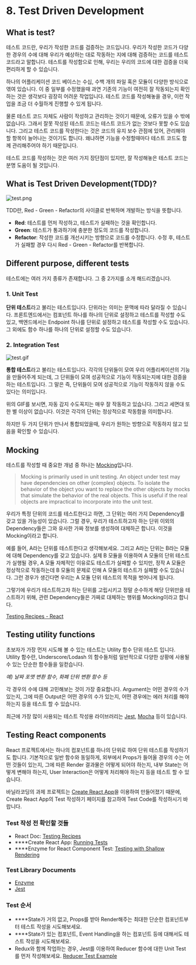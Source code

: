 # 8. Test Driven Development

## **What is test?**

테스트 코드란, 우리가 작성한 코드를 검증하는 코드입니다. 우리가 작성한 코드가 다양한 경우의 수에 대해 우리가 예상하는 대로 작동하는 지에 대해 검증하는 코드를 테스트 코드라고 말합니다. 테스트를 작성함으로 인해, 우리는 우리의 코드에 대한 검증을 더욱 편리하게 할 수 있습니다.

하나의 어플리케이션 코드 베이스는 수십, 수백 개의 파일 혹은 모듈이 다양한 방식으로 엮여 있습니다. 이 중 일부를 수정했을때 과연 기존의 기능이 여전히 잘 작동되는지 확인하는 것은 생각보다 굉장히 어려운 작업입니다. 테스트 코드를 작성해놓을 경우, 이런 작업을 조금 더 수월하게 진행할 수 있게 됩니다.

물론 테스트 코드 자체도 사람이 작성하고 관리하는 것이기 때문에, 오류가 있을 수 밖에 없습니다. 그래서 잘못 작성된 테스트 코드는 테스트 코드가 없는 것보다 못할 수도 있습니다. 그리고 테스트 코드를 작성한다는 것은 코드의 유지 보수 관점에 있어, 관리해야 할 항목이 늘어나는 것이기도 합니다. 왜냐하면 기능을 수정할때마다 테스트 코드도 함께 관리해주어야 하기 때문입니다.

테스트 코드를 작성하는 것은 여러 가지 장단점이 있지만, 잘 작성해놓은 테스트 코드는 분명 도움이 될 것입니다.

## **What is Test Driven Development(TDD)?**

![test.png](./assets/tdd/test.png)

TDD란, Red - Green - Refactor의 사이클로 반복하며 개발하는 방식을 뜻합니다.

- **Red**: 테스트를 먼저 작성하고, 테스트가 실패하는 것을 확인합니다.
- **Green**: 테스트가 통과하기에 충분한 정도의 코드를 작성합니다.
- **Refactor**: 작성한 코드를 개선시키는 방향으로 코드를 수정합니다. 수정 후, 테스트가 실패할 경우 다시 Red - Green - Refactor를 반복합니다.

## **Different purpose, different tests**

테스트에는 여러 가지 종류가 존재합니다. 그 중 2가지를 소개 해드리겠습니다.

### **1. Unit Test**

**단위 테스트**라고 불리는 테스트입니다. 단위라는 의미는 문맥에 따라 달라질 수 있습니다. 프론트엔드에서는 컴포넌트 하나를 하나의 단위로 설정하고 테스트를 작성할 수도 있고, 백엔드에서는 Endpoint 하나를 단위로 설정하고 테스트를 작성할 수도 있습니다. 그 외에도 함수 하나를 하나의 단위로 설정할 수도 있습니다.

### **2. Integration Test**

![test.gif](./assets/tdd/test.gif)

**통합 테스트**라고 불리는 테스트입니다. 각각의 단위들이 모여 우리 어플리케이션의 기능을 만들어주게 되는데, 그 단위들이 모여 성공적으로 기능이 작동되는지에 대한 검증을 하는 테스트입니다. 그 말은 즉, 단위들이 모여 성공적으로 기능이 작동하지 않을 수도 있다는 의미입니다.

위의 GIF를 보시면, 자동 감지 수도꼭지는 매우 잘 작동하고 있습니다. 그리고 세면대 또한 별 이상이 없습니다. 이것은 각각의 단위는 정상적으로 작동함을 의미합니다.

하지만 두 가지 단위가 만나서 통합되었을때, 우리가 원하는 방향으로 작동하지 않고 있음을 확인할 수 있습니다.

## **Mocking**

테스트를 작성할 때 중요한 개념 중 하나는 [Mocking](https://stackoverflow.com/questions/2665812/what-is-mocking)입니다.

> Mocking is primarily used in unit testing. An object under test may have dependencies on other (complex) objects. To isolate the behavior of the object you want to replace the other objects by mocks that simulate the behavior of the real objects. This is useful if the real objects are impractical to incorporate into the unit test.

우리가 특정 단위의 코드를 테스트한다고 하면, 그 단위는 여러 가지 Dependency를 갖고 있을 가능성이 있습니다. 그럴 경우, 우리가 테스트하고자 하는 단위 이외의 Dependency들은 그와 유사한 가짜 정보를 생성하여 대체하곤 합니다. 이것을 Mocking이라고 합니다.

예를 들어, A라는 단위를 테스트한다고 생각해보세요. 그리고 A라는 단위는 B라는 모듈에 대해 Dependency를 갖고 있습니다. 실제 B 모듈을 이용하여 A 모듈의 단위 테스트가 실행될 경우, A 모듈 자체적인 이유로도 테스트가 실패할 수 있지만, 정작 A 모듈은 정상적으로 작동하는데 B 모듈의 문제로 인해 A 모듈의 테스트가 실패할 수도 있습니다. 그런 경우가 생긴다면 우리는 A 모듈 단위 테스트의 목적을 벗어나게 됩니다.

그렇기에 우리가 테스트하고자 하는 단위를 고립시키고 정말 순수하게 해당 단위만을 테스트하기 위해, 관련 Dependency들은 가짜로 대체하는 행위를 Mocking이라고 합니다.

[Testing Recipes - React](https://reactjs.org/docs/testing-recipes.html#mocking-modules)

## **Testing utility functions**

초보자가 가장 먼저 시도해 볼 수 있는 테스트는 Utility 함수 단위 테스트 입니다. Utility 함수란, Underscore/Lodash 의 함수들처럼 일반적으로 다양한 상황에 사용될 수 있는 단순한 함수들을 일컫습니다.

_예) 날짜 포맷 변환 함수, 화폐 단위 변환 함수 등_

각 경우의 수에 대해 고민해보는 것이 가장 중요합니다. Argument는 어떤 경우의 수가 있는지, 그에 따른 Output은 어떤 경우의 수가 있는지, 어떤 경우에는 에러 처리를 해야 하는지 등을 테스트 할 수 있습니다.

최근에 가장 많이 사용되는 테스트 작성용 라이브러리는 [Jest](https://jestjs.io), [Mocha](https://mochajs.org) 등이 있습니다.

## **Testing React components**

React 프로젝트에서는 하나의 컴포넌트를 하나의 단위로 하여 단위 테스트를 작성하기도 합니다. 기본적으로 일반 함수와 동일하게, 외부에서 Props가 들어올 경우의 수는 어떤 것들이 있는지, 그에 따른 Render 결과물은 어떻게 되어야 하는지, 내부 State는 어떻게 변해야 하는지, User Interaction은 어떻게 처리해야 하는지 등을 테스트 할 수 있습니다.

바닐라코딩의 과제 프로젝트는 [Create React App](https://facebook.github.io/create-react-app)을 이용하여 만들어졌기 때문에, Create React App의 Test 작성하기 페이지를 참고하여 Test Code를 작성하시기 바랍니다.

### **Test 작성 전 확인할 것들**

- React Doc: [Testing Recipes](https://reactjs.org/docs/testing-recipes.html)
- \*\*\*\*Create React App: [Running Tests](https://facebook.github.io/create-react-app/docs/running-tests)
- \*\*\*\*Enzyme for React Component Test: [Testing with Shallow Rendering](https://create-react-app.dev/docs/running-tests#option-1-shallow-rendering)

### **Test Library Documents**

- [Enzyme](https://enzymejs.github.io/enzyme/)
- [Jest](https://jestjs.io)

### **Test 순서**

- \*\*\*\*State가 거의 없고, Props를 받아 Render해주는 최대한 단순한 컴포넌트부터 테스트 작성을 시도해보세요.
- \*\*\*\*State가 있는 컴포넌트, Event Handling을 하는 컴포넌트 등에 대해서도 테스트 작성을 시도해보세요.
- Redux와 함께 작업하는 경우, Jest를 이용하여 Reducer 함수에 대한 Unit Test를 먼저 작성해보세요.
  [Reducer Test Example](https://github.com/reduxjs/redux/blob/master/examples/todomvc/src/reducers/todos.spec.js)
